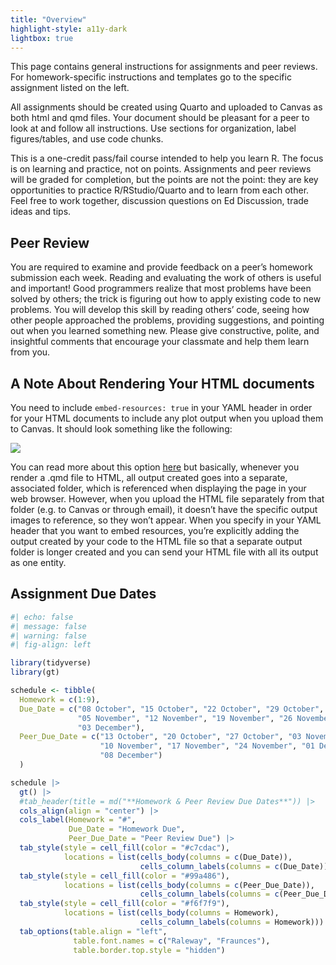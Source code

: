 ```yaml
---
title: "Overview"
highlight-style: a11y-dark
lightbox: true
---
```


This page contains general instructions for assignments and peer reviews. For homework-specific instructions and templates go to the specific assignment listed on the left.

All assignments should be created using Quarto and uploaded to Canvas as both html and qmd files. Your document should be pleasant for a peer to look at and follow all instructions. Use sections for organization, label figures/tables, and use code chunks.

This is a one-credit pass/fail course intended to help you learn R. The focus is on learning and practice, not on points. Assignments and peer reviews will be graded for completion, but the points are not the point: they are key opportunities to practice R/RStudio/Quarto and to learn from each other. Feel free to work together, discussion questions on Ed Discussion, trade ideas and tips.

## Peer Review

You are required to examine and provide feedback on a peer's homework submission each week. Reading and evaluating the work of others is useful and important! Good programmers realize that most problems have been solved by others; the trick is figuring out how to apply existing code to new problems. You will develop this skill by reading others' code, seeing how other people approached the problems, providing suggestions, and pointing out when you learned something new. Please give constructive, polite, and insightful comments that encourage your classmate and help them learn from you.

## A Note About Rendering Your HTML documents

You need to include `embed-resources: true` in your YAML header in order for your HTML documents to include any plot output when you upload them to Canvas. It should look something like the following:

![](images/quarto_embed.png)

You can read more about this option [here](https://quarto.org/docs/reference/formats/html.html#rendering) but basically, whenever you render a .qmd file to HTML, all output created goes into a separate, associated folder, which is referenced when displaying the page in your web browser. However, when you upload the HTML file separately from that folder (e.g. to Canvas or through email), it doesn't have the specific output images to reference, so they won't appear. When you specify in your YAML header that you want to embed resources, you're explicitly adding the output created by your code to the HTML file so that a separate output folder is longer created and you can send your HTML file with all its output as one entity.

## Assignment Due Dates

```r
#| echo: false
#| message: false
#| warning: false
#| fig-align: left

library(tidyverse)
library(gt)

schedule <- tibble(
  Homework = c(1:9),
  Due_Date = c("08 October", "15 October", "22 October", "29 October", 
               "05 November", "12 November", "19 November", "26 November", 
               "03 December"), 
  Peer_Due_Date = c("13 October", "20 October", "27 October", "03 November",
                    "10 November", "17 November", "24 November", "01 December",
                    "08 December")
  )

schedule |> 
  gt() |> 
  #tab_header(title = md("**Homework & Peer Review Due Dates**")) |> 
  cols_align(align = "center") |> 
  cols_label(Homework = "#",
             Due_Date = "Homework Due",
             Peer_Due_Date = "Peer Review Due") |> 
  tab_style(style = cell_fill(color = "#c7cdac"),
            locations = list(cells_body(columns = c(Due_Date)), 
                             cells_column_labels(columns = c(Due_Date)))) |> 
  tab_style(style = cell_fill(color = "#99a486"),
            locations = list(cells_body(columns = c(Peer_Due_Date)), 
                             cells_column_labels(columns = c(Peer_Due_Date)))) |> 
  tab_style(style = cell_fill(color = "#f6f7f9"),
            locations = list(cells_body(columns = Homework), 
                             cells_column_labels(columns = Homework))) |> 
  tab_options(table.align = "left", 
              table.font.names = c("Raleway", "Fraunces"), 
              table.border.top.style = "hidden") 
```

